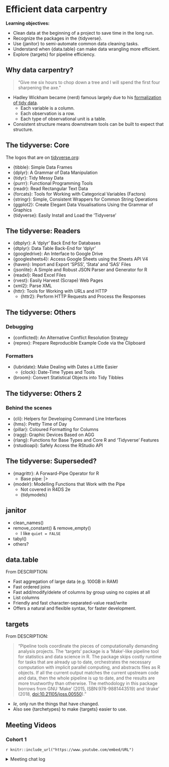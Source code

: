 # Efficient data carpentry

**Learning objectives:**

-   Clean data at the beginning of a project to save time in the long run.
-   Recognize the packages in the {tidyverse}.
-   Use {janitor} to semi-automate common data cleaning tasks.
-   Understand when {data.table} can make data wrangling more efficient.
-   Explore {targets} for pipeline efficiency.

## Why data carpentry? {-}

> "Give me six hours to chop down a tree and I will spend the first four sharpening the axe."

-   Hadley Wickham became (nerd) famous largely due to his [formalization of tidy data](https://www.jstatsoft.org/article/view/v059i10).
    -   Each variable is a column.
    -   Each observation is a row.
    -   Each type of observational unit is a table.
-   Consistent structure means downstream tools can be built to expect that structure.

## The tidyverse: Core {-}

The logos that are on [tidyverse.org](https://www.tidyverse.org/):

-   {tibble}: Simple Data Frames
-   {dplyr}: A Grammar of Data Manipulation
-   {tidyr}: Tidy Messy Data
-   {purrr}: Functional Programming Tools
-   {readr}: Read Rectangular Text Data
-   {forcats}: Tools for Working with Categorical Variables (Factors)
-   {stringr}: Simple, Consistent Wrappers for Common String Operations
-   {ggplot2}: Create Elegant Data Visualisations Using the Grammar of Graphics
-   {tidyverse}: Easily Install and Load the 'Tidyverse'

## The tidyverse: Readers {-}

-   {dbplyr}: A 'dplyr' Back End for Databases
-   {dtplyr}: Data Table Back-End for 'dplyr'
-   {googledrive}: An Interface to Google Drive
-   {googlesheets4}: Access Google Sheets using the Sheets API V4
-   {haven}: Import and Export 'SPSS', 'Stata' and 'SAS' Files
-   {jsonlite}: A Simple and Robust JSON Parser and Generator for R
-   {readxl}: Read Excel Files
-   {rvest}: Easily Harvest (Scrape) Web Pages
-   {xml2}: Parse XML
-   {httr}: Tools for Working with URLs and HTTP
    -   {httr2}: Perform HTTP Requests and Process the Responses

## The tidyverse: Others {-}

### Debugging {-}

-   {conflicted}: An Alternative Conflict Resolution Strategy
-   {reprex}: Prepare Reproducible Example Code via the Clipboard

### Formatters {-}

-   {lubridate}: Make Dealing with Dates a Little Easier
    -   {clock}: Date-Time Types and Tools
-   {broom}: Convert Statistical Objects into Tidy Tibbles

## The tidyverse: Others 2 {-}

### Behind the scenes {-}

-   {cli}: Helpers for Developing Command Line Interfaces
-   {hms}: Pretty Time of Day
-   {pillar}: Coloured Formatting for Columns
-   {ragg}: Graphic Devices Based on AGG
-   {rlang}: Functions for Base Types and Core R and 'Tidyverse' Features
-   {rstudioapi}: Safely Access the RStudio API

## The tidyverse: Superseded? {-}

-   {magrittr}: A Forward-Pipe Operator for R
    -   Base pipe: |>
-   {modelr}: Modelling Functions that Work with the Pipe
    -   Not covered in R4DS 2e
    -   {tidymodels}

## janitor {-}

-   clean_names()
-   remove_constant() & remove_empty()
    -   I like `quiet = FALSE`
-   tabyl()
-   others?

## data.table {-}

From DESCRIPTION:

-   Fast aggregation of large data (e.g. 100GB in RAM)
-   Fast ordered joins
-   Fast add/modify/delete of columns by group using no copies at all
-   List columns
-   Friendly and fast character-separated-value read/write
-   Offers a natural and flexible syntax, for faster development.

## targets {-}

From DESCRIPTION:

> "Pipeline tools coordinate the pieces of computationally demanding analysis projects. The 'targets' package is a 'Make'-like pipeline tool for statistics and data science in R. The package skips costly runtime for tasks that are already up to date, orchestrates the necessary computation with implicit parallel computing, and abstracts files as R objects. If all the current output matches the current upstream code and data, then the whole pipeline is up to date, and the results are more trustworthy than otherwise. The methodology in this package borrows from GNU 'Make' (2015, ISBN:978-9881443519) and 'drake' (2018, <doi:10.21105/joss.00550>)."

-   *Ie,* only run the things that have changed.
-   Also see {tarchetypes} to make {targets} easier to use.

## Meeting Videos {-}

### Cohort 1 {-}

`r knitr::include_url("https://www.youtube.com/embed/URL")`

<details>
<summary> Meeting chat log </summary>

```
LOG
```
</details>
